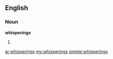 ==English==

===Noun===
'''whisperings'''

# {{plural of|[[whispering]]}}

[[ar:whisperings]]
[[my:whisperings]]
[[simple:whisperings]]